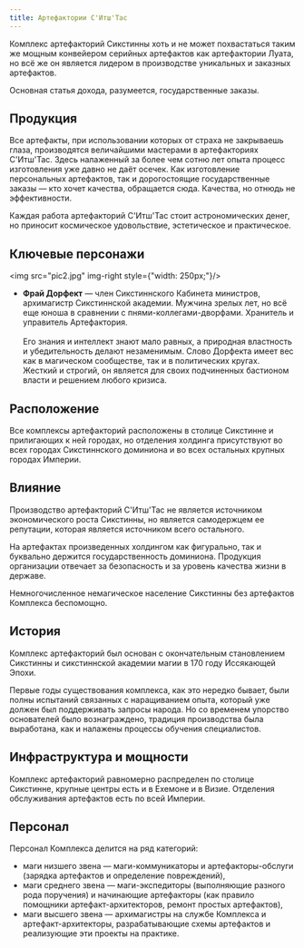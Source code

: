 ```yaml
---
title: Артефактории С'Итш'Тас
---
```


<ButtonCover cover src="pic.jpg" title="Артефактории С'Итш'Тас" authorHref="http://wojtala.com/" author="Maciej Wojtala"/>
<BlockquoteBox>
Комплекс артефакторий Сикстинны хоть и не может похвастаться таким же мощным конвейером серийных артефактов как артефактории Луата, но всё же он является лидером в производстве уникальных и заказных артефактов. 

Основная статья дохода, разумеется, государственные заказы.
</BlockquoteBox>

## Продукция
Все артефакты, при использовании которых от страха не закрываешь глаза, производятся величайшими мастерами в артефакториях С'Итш'Тас. Здесь налаженный за более чем сотню лет опыта процесс изготовления уже давно не даёт осечек. Как изготовление персональных артефактов, так и дорогостоящие государственные заказы — кто хочет качества, обращается сюда. Качества, но отнюдь не эффективности. 

Каждая работа артефакторий С'Итш'Тас стоит астрономических денег, но приносит космическое удовольствие, эстетическое и практическое.


## Ключевые персонажи
<img src="pic2.jpg" img-right style={"width: 250px;"}/>
* **Фрай Дорфект** — член Сикстиннского Кабинета министров, архимагистр Сикстиннской академии. Мужчина зрелых лет, но всё еще юноша в сравнении с пнями-коллегами-дворфами. Хранитель и управитель Артефактория. <br/><br/>Его знания и интеллект знают мало равных, а природная властность и убедительность делают незаменимым. Слово Дорфекта имеет вес как в магическом сообществе, так и в политических кругах. Жесткий и строгий, он является для своих подчиненных бастионом власти и решением любого кризиса.

## Расположение
Все комплексы артефакторий расположены в столице Сикстинне и прилигающих к ней городах, но отделения холдинга присутствуют во всех городах Сикстиннского доминиона и во всех остальных крупных городах Империи.  

## Влияние
Производство артефакторий С'Итш'Тас не является источником экономического роста Сикстинны, но является самодержцем ее репутации, которая является источником всего остального.

На артефактах произведенных холдингом как фигурально, так и буквально держится государственность доминиона. Продукция организации отвечает за безопасность и за уровень качества жизни в державе.

Немногочисленное немагическое население Сикстинны без артефактов Комплекса беспомощно.

## История
Комплекс артефакторий был основан с окончательным становлением Сикстинны и сикстиннской академии магии в 170 году Иссякающей Эпохи. 

Первые годы существования комплекса, как это нередко бывает, были полны испытаний связанных с наращиванием опыта, который уже должен был поддерживать запросы народа. Но со временем упорство основателей было вознаграждено, традиция производства была выработана, как и налажены процессы обучения специалистов.

## Инфраструктура и мощности
Комплекс артефакторий равномерно распределен по столице Сикстинне, крупные центры есть и в Ехемоне и в Визие. Отделения обслуживания артефактов есть по всей Империи.

## Персонал 
Персонал Комплекса делится на ряд категорий: 
* маги низшего звена — маги-коммуникаторы и артефакторы-обслуги (зарядка артефактов и определение повреждений), 
* маги среднего звена — маги-экспедиторы (выполняющие разного рода поручения) и начинающие артефакторы (как правило помощники артефакт-архитекторов, ремонт простых артефактов), 
* маги высшего звена — архимагистры на службе Комплекса и артефакт-архитекторы, разрабатывающие схемы артефактов и реализующие эти проекты на практике.
